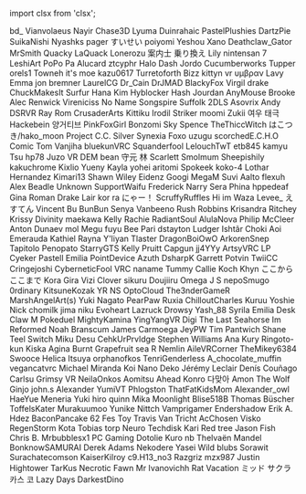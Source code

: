 ﻿import clsx from 'clsx';


<!-- Reminder that not only HTML chars have to be escaped, MDX chars also need to be (such as a space followed by an underscore). -->
<Patronelt k="5" ias="1" sp="1" >bd&#0095;</Patronelt> <Patronelt k="3" ias="1" sp="1" >Vianvolaeus</Patronelt> <Patronelt k="3" ias="1" sp="1" >Nayir</Patronelt> <Patronelt k="3" ias="1" sp="0" >Chase3D</Patronelt> <Patronelt k="2" ias="1" sp="1" >Lyuma</Patronelt> 
<Patronelt k="2" ias="1" sp="1" >Duinrahaic</Patronelt> <Patronelt k="2" ias="1" sp="1" >PastelPlushies</Patronelt> <Patronelt k="2" ias="1" sp="1" >DartzPie</Patronelt> <Patronelt k="2" ias="1" sp="1" >SuikaNishi</Patronelt> <Patronelt k="2" ias="1" sp="1" >Nyashks</Patronelt> 
<Patronelt k="2" ias="1" sp="1" >pager</Patronelt> <Patronelt k="2" ias="1" sp="1" >すいせい</Patronelt> <Patronelt k="2" ias="1" sp="1" >poiyomi</Patronelt> <Patronelt k="2" ias="1" sp="1" >Yeshou</Patronelt> <Patronelt k="2" ias="1" sp="1" >Xano</Patronelt> 
<Patronelt k="2" ias="1" sp="1" >Deathclaw&#0095;Gator</Patronelt> <Patronelt k="2" ias="1" sp="1" >MrSmith</Patronelt> <Patronelt k="2" ias="1" sp="1" >Quacky LaQuack</Patronelt> <Patronelt k="2" ias="1" sp="1" >Lonerozu</Patronelt> <Patronelt k="2" ias="1" sp="1" >案内士 乗り換え</Patronelt> 
<Patronelt k="2" ias="1" sp="1" >Lily</Patronelt> <Patronelt k="2" ias="1" sp="1" >nintensan 7</Patronelt> <Patronelt k="2" ias="1" sp="1" >LeshiArt</Patronelt> <Patronelt k="2" ias="1" sp="1" >PoPo Pa</Patronelt> <Patronelt k="2" ias="1" sp="0" >Alucard</Patronelt> 
<Patronelt k="2" ias="1" sp="0" >ztcyphr</Patronelt> <Patronelt k="2" ias="1" sp="0" >Halo Dash</Patronelt> <Patronelt k="0" ias="1" sp="1" >Jordo</Patronelt> <Patronelt k="0" ias="0" sp="1" >Cucumberworks</Patronelt> <Patronelt k="0" ias="0" sp="1" >Tupper</Patronelt> 
<Patronelt k="0" ias="0" sp="1" >orels1</Patronelt> <Patronelt k="0" ias="1" sp="1" >Towneh</Patronelt> <Patronelt k="0" ias="0" sp="1" >it&#0039;s moe</Patronelt> <Patronelt k="0" ias="1" sp="1" >kazu0617</Patronelt> <Patronelt k="0" ias="1" sp="1" >Turretoforth</Patronelt> 
<Patronelt k="0" ias="1" sp="1" >Bizz</Patronelt> <Patronelt k="0" ias="0" sp="1" >kittyn vr</Patronelt> <Patronelt k="0" ias="1" sp="1" >υμβραν</Patronelt> <Patronelt k="0" ias="0" sp="1" >Lavy</Patronelt> <Patronelt k="0" ias="1" sp="1" >Emma</Patronelt> 
<Patronelt k="0" ias="1" sp="1" >jon bremner</Patronelt> <Patronelt k="0" ias="0" sp="1" >LaurelCG</Patronelt> <Patronelt k="0" ias="1" sp="1" >Dr&#0095;Cain</Patronelt> <Patronelt k="0" ias="1" sp="1" >DrJMAD</Patronelt> <Patronelt k="0" ias="0" sp="1" >BlackyFox</Patronelt> 
<Patronelt k="0" ias="0" sp="1" >Virgil drake</Patronelt> <Patronelt k="0" ias="1" sp="1" >ChuckMakesIt</Patronelt> <Patronelt k="0" ias="1" sp="1" >Surfur</Patronelt> <Patronelt k="0" ias="0" sp="1" >Hana Kim</Patronelt> <Patronelt k="0" ias="1" sp="1" >Hyblocker</Patronelt> 
<Patronelt k="0" ias="1" sp="1" >Hash Jourdan</Patronelt> <Patronelt k="0" ias="1" sp="1" >AnyMouse</Patronelt> <Patronelt k="0" ias="1" sp="1" >Brooke</Patronelt> <Patronelt k="0" ias="1" sp="1" >Alec Renwick</Patronelt> <Patronelt k="0" ias="1" sp="1" >Vireniciss</Patronelt> 
<Patronelt k="0" ias="1" sp="1" >No Name</Patronelt> <Patronelt k="0" ias="1" sp="1" >Songspire</Patronelt> <Patronelt k="0" ias="1" sp="1" >Suffolk</Patronelt> <Patronelt k="0" ias="1" sp="1" >2DLS</Patronelt> <Patronelt k="0" ias="1" sp="1" >Asovrix</Patronelt> 
<Patronelt k="0" ias="1" sp="1" >Andy</Patronelt> <Patronelt k="0" ias="1" sp="1" >DSRVR</Patronelt> <Patronelt k="0" ias="1" sp="1" >Ray Rom</Patronelt> <Patronelt k="0" ias="0" sp="1" >CrusaderArts</Patronelt> <Patronelt k="0" ias="1" sp="1" >Kittiku</Patronelt> 
<Patronelt k="0" ias="0" sp="1" >Irodil Striker</Patronelt> <Patronelt k="0" ias="1" sp="1" >moomi</Patronelt> <Patronelt k="0" ias="1" sp="1" >Zukii</Patronelt> <Patronelt k="0" ias="1" sp="1" >여우 태극</Patronelt> <Patronelt k="0" ias="1" sp="1" >Hackebein</Patronelt> 
<Patronelt k="0" ias="0" sp="1" >양거티브</Patronelt> <Patronelt k="0" ias="1" sp="1" >PinkFoxGirl</Patronelt> <Patronelt k="0" ias="1" sp="1" >Bonzomi</Patronelt> <Patronelt k="0" ias="0" sp="1" >Sky Spence</Patronelt> <Patronelt k="0" ias="1" sp="1" >TheThiccWitch</Patronelt> 
<Patronelt k="0" ias="1" sp="1" >はこつき&#0047;hako&#0095;moon</Patronelt> <Patronelt k="0" ias="1" sp="1" >Project</Patronelt> <Patronelt k="0" ias="1" sp="1" >C&#0046;C&#0046; Silver</Patronelt> <Patronelt k="0" ias="1" sp="1" >Synexia Foxo</Patronelt> <Patronelt k="0" ias="1" sp="1" >uzugu</Patronelt> 
<Patronelt k="0" ias="0" sp="1" >scorchedE&#0046;C&#0046;H&#0046;O</Patronelt> <Patronelt k="0" ias="1" sp="1" >Comic Tom</Patronelt> <Patronelt k="0" ias="1" sp="1" >Vanjiha</Patronelt> <Patronelt k="0" ias="1" sp="1" >bluekunVRC</Patronelt> <Patronelt k="0" ias="1" sp="1" >Squanderfool</Patronelt> 
<Patronelt k="0" ias="1" sp="1" >LelouchTwT</Patronelt> <Patronelt k="0" ias="1" sp="1" >etb845</Patronelt> <Patronelt k="0" ias="1" sp="1" >kamyu</Patronelt> <Patronelt k="0" ias="0" sp="1" >Tsu</Patronelt> <Patronelt k="0" ias="1" sp="1" >hp78</Patronelt> 
<Patronelt k="0" ias="0" sp="1" >Juzo VR</Patronelt> <Patronelt k="0" ias="1" sp="1" >DEM bean</Patronelt> <Patronelt k="0" ias="1" sp="1" >守元 林</Patronelt> <Patronelt k="0" ias="1" sp="1" >Scarlett</Patronelt> <Patronelt k="0" ias="1" sp="1" >Smolmum</Patronelt> 
<Patronelt k="0" ias="1" sp="1" >Sheepishily</Patronelt> <Patronelt k="0" ias="1" sp="1" >kakuchrome</Patronelt> <Patronelt k="0" ias="1" sp="1" >Kixlio Yueny</Patronelt> <Patronelt k="0" ias="1" sp="1" >Kayla</Patronelt> <Patronelt k="0" ias="1" sp="1" >yohei aritomi</Patronelt> 
<Patronelt k="0" ias="1" sp="1" >Spokeek</Patronelt> <Patronelt k="0" ias="1" sp="1" >koko&#0045;4</Patronelt> <Patronelt k="0" ias="1" sp="1" >Lothar Hernandez</Patronelt> <Patronelt k="0" ias="0" sp="1" >Kimari13</Patronelt> <Patronelt k="0" ias="1" sp="1" >Shawn Wiley</Patronelt> 
<Patronelt k="0" ias="1" sp="1" >Eidenz</Patronelt> <Patronelt k="0" ias="1" sp="1" >Googi</Patronelt> <Patronelt k="0" ias="1" sp="1" >MegaM</Patronelt> <Patronelt k="0" ias="1" sp="1" >Suvi Aalto</Patronelt> <Patronelt k="0" ias="0" sp="1" >flexuh</Patronelt> 
<Patronelt k="0" ias="0" sp="1" >Alex Beadle</Patronelt> <Patronelt k="0" ias="0" sp="1" >Unknown</Patronelt> <Patronelt k="0" ias="1" sp="1" >SupportWaifu</Patronelt> <Patronelt k="0" ias="1" sp="1" >Frederick</Patronelt> <Patronelt k="0" ias="1" sp="1" >Narry</Patronelt> 
<Patronelt k="0" ias="1" sp="1" >Sera Phina</Patronelt> <Patronelt k="0" ias="0" sp="1" >hppedeaf</Patronelt> <Patronelt k="0" ias="0" sp="1" >Gina Roman</Patronelt> <Patronelt k="0" ias="1" sp="1" >Drake Lair</Patronelt> <Patronelt k="0" ias="1" sp="1" >kor ra</Patronelt> 
<Patronelt k="0" ias="1" sp="1" >にゃー！</Patronelt> <Patronelt k="0" ias="1" sp="1" >ScruffyRuffles</Patronelt> <Patronelt k="0" ias="0" sp="1" >Hi im Waza</Patronelt> <Patronelt k="0" ias="1" sp="1" >Levee&#0095;</Patronelt> <Patronelt k="0" ias="1" sp="1" >えすてん</Patronelt> 
<Patronelt k="0" ias="1" sp="1" >Vincent Bu</Patronelt> <Patronelt k="0" ias="1" sp="1" >BunBun</Patronelt> <Patronelt k="0" ias="1" sp="1" >Senya</Patronelt> <Patronelt k="0" ias="1" sp="1" >Vanbeeno</Patronelt> <Patronelt k="0" ias="1" sp="1" >Rush Robbins</Patronelt> 
<Patronelt k="0" ias="1" sp="1" >Krisandra Ritchey</Patronelt> <Patronelt k="0" ias="0" sp="1" >Krissy</Patronelt> <Patronelt k="0" ias="1" sp="1" >Divinity</Patronelt> <Patronelt k="0" ias="0" sp="1" >maekawa</Patronelt> <Patronelt k="0" ias="1" sp="1" >Kelly</Patronelt> 
<Patronelt k="0" ias="0" sp="1" >Rachie</Patronelt> <Patronelt k="0" ias="1" sp="1" >RadiantSoul</Patronelt> <Patronelt k="0" ias="1" sp="1" >AlulaNova</Patronelt> <Patronelt k="0" ias="1" sp="1" >Philip McCleer</Patronelt> <Patronelt k="0" ias="1" sp="1" >Anton Dunaev</Patronelt> 
<Patronelt k="0" ias="1" sp="1" >mol</Patronelt> <Patronelt k="0" ias="1" sp="1" >Megu</Patronelt> <Patronelt k="0" ias="1" sp="1" >fuyu</Patronelt> <Patronelt k="0" ias="1" sp="1" >Bee</Patronelt> <Patronelt k="0" ias="1" sp="1" >Pari</Patronelt> 
<Patronelt k="0" ias="1" sp="1" >dstayton</Patronelt> <Patronelt k="0" ias="1" sp="1" >Ludger</Patronelt> <Patronelt k="0" ias="1" sp="1" >Ishtãr</Patronelt> <Patronelt k="0" ias="1" sp="1" >Choki</Patronelt> <Patronelt k="0" ias="1" sp="1" >Aoi Emerauda</Patronelt> 
<Patronelt k="0" ias="0" sp="1" >Kathiel Rayna</Patronelt> <Patronelt k="0" ias="1" sp="1" >Y&#0039;liyan</Patronelt> <Patronelt k="0" ias="0" sp="1" >Tlaster</Patronelt> <Patronelt k="0" ias="1" sp="1" >DragonBoiOwO</Patronelt> <Patronelt k="0" ias="1" sp="1" >ArkorenSnep</Patronelt> 
<Patronelt k="0" ias="1" sp="1" >Tapitolo Penopato</Patronelt> <Patronelt k="0" ias="1" sp="1" >StarryGTS</Patronelt> <Patronelt k="0" ias="1" sp="1" >Kelly Pruitt</Patronelt> <Patronelt k="0" ias="0" sp="1" >Capgun</Patronelt> <Patronelt k="0" ias="0" sp="1" >jj4YYy</Patronelt> 
<Patronelt k="0" ias="1" sp="1" >ArtsyVRC</Patronelt> <Patronelt k="0" ias="1" sp="1" >LP</Patronelt> <Patronelt k="0" ias="0" sp="1" >Cyeker</Patronelt> <Patronelt k="0" ias="1" sp="1" >Pastell Emilia</Patronelt> <Patronelt k="0" ias="1" sp="1" >PointDevice</Patronelt> 
<Patronelt k="0" ias="1" sp="1" >Azuth</Patronelt> <Patronelt k="0" ias="1" sp="1" >DsharpK</Patronelt> <Patronelt k="0" ias="1" sp="1" >Garrett Potvin</Patronelt> <Patronelt k="0" ias="1" sp="1" >TwiiCC</Patronelt> <Patronelt k="0" ias="1" sp="1" >Cringejoshi</Patronelt> 
<Patronelt k="0" ias="0" sp="1" >CyberneticFool</Patronelt> <Patronelt k="0" ias="1" sp="1" >VRC naname</Patronelt> <Patronelt k="0" ias="1" sp="1" >Tummy</Patronelt> <Patronelt k="0" ias="0" sp="1" >Callie Koch</Patronelt> <Patronelt k="0" ias="1" sp="1" >Khyn</Patronelt> 
<Patronelt k="0" ias="1" sp="1" >ここからここまで</Patronelt> <Patronelt k="0" ias="1" sp="1" >Kora Gira</Patronelt> <Patronelt k="0" ias="1" sp="1" >Vizi</Patronelt> <Patronelt k="0" ias="0" sp="1" >Clover</Patronelt> <Patronelt k="0" ias="1" sp="1" >sikuru</Patronelt> 
<Patronelt k="0" ias="1" sp="1" >Doujiiru</Patronelt> <Patronelt k="0" ias="1" sp="1" >Omega</Patronelt> <Patronelt k="0" ias="1" sp="1" >J S</Patronelt> <Patronelt k="0" ias="0" sp="1" >nepoSmugo</Patronelt> <Patronelt k="0" ias="1" sp="1" >0rdinary</Patronelt> 
<Patronelt k="0" ias="1" sp="1" >KitsuneKozak</Patronelt> <Patronelt k="0" ias="0" sp="1" >YR NS</Patronelt> <Patronelt k="0" ias="1" sp="1" >OptoCloud</Patronelt> <Patronelt k="0" ias="1" sp="1" >The3nderGameR</Patronelt> <Patronelt k="0" ias="1" sp="1" >MarshAngelArt&#0040;s&#0041;</Patronelt> 
<Patronelt k="0" ias="0" sp="1" >Yuki Nagato</Patronelt> <Patronelt k="0" ias="1" sp="1" >PearPaw</Patronelt> <Patronelt k="0" ias="0" sp="1" >Ruxia</Patronelt> <Patronelt k="0" ias="1" sp="1" >ChilloutCharles</Patronelt> <Patronelt k="0" ias="1" sp="1" >Kuruu</Patronelt> 
<Patronelt k="0" ias="1" sp="1" >Yoshie</Patronelt> <Patronelt k="0" ias="0" sp="1" >Nick</Patronelt> <Patronelt k="0" ias="0" sp="1" >chomilk</Patronelt> <Patronelt k="0" ias="0" sp="1" >jima niku</Patronelt> <Patronelt k="0" ias="1" sp="1" >Evoheart</Patronelt> 
<Patronelt k="0" ias="0" sp="1" >Lazruck</Patronelt> <Patronelt k="0" ias="0" sp="1" >Drowsy</Patronelt> <Patronelt k="0" ias="0" sp="1" >Yash&#0095;88</Patronelt> <Patronelt k="0" ias="1" sp="1" >Syrila</Patronelt> <Patronelt k="0" ias="1" sp="1" >Emilia</Patronelt> 
<Patronelt k="0" ias="0" sp="1" >Desk Claw</Patronelt> <Patronelt k="0" ias="1" sp="1" >M</Patronelt> <Patronelt k="0" ias="1" sp="1" >Pokeduel</Patronelt> <Patronelt k="0" ias="1" sp="1" >MightyKamina</Patronelt> <Patronelt k="0" ias="0" sp="1" >YingYangVR</Patronelt> 
<Patronelt k="0" ias="1" sp="1" >Digi</Patronelt> <Patronelt k="0" ias="1" sp="1" >The Last Seahorse</Patronelt> <Patronelt k="0" ias="1" sp="1" >Im Reformed</Patronelt> <Patronelt k="0" ias="1" sp="1" >Noah Branscum</Patronelt> <Patronelt k="0" ias="1" sp="1" >James Carmoega</Patronelt> 
<Patronelt k="0" ias="0" sp="1" >JeyPW</Patronelt> <Patronelt k="0" ias="1" sp="1" >Tim Pantwich</Patronelt> <Patronelt k="0" ias="1" sp="1" >Shane Teel</Patronelt> <Patronelt k="0" ias="0" sp="1" >Switch</Patronelt> <Patronelt k="0" ias="1" sp="1" >Miku Desu</Patronelt> 
<Patronelt k="0" ias="1" sp="1" >CehkUrPrvldge</Patronelt> <Patronelt k="0" ias="0" sp="1" >Stephen Williams</Patronelt> <Patronelt k="0" ias="1" sp="1" >Ana Kury</Patronelt> <Patronelt k="0" ias="1" sp="1" >Ringoto&#0045;kun</Patronelt> <Patronelt k="0" ias="0" sp="1" >Kiska Agina</Patronelt> 
<Patronelt k="0" ias="1" sp="1" >Burnt Grapefruit</Patronelt> <Patronelt k="0" ias="1" sp="1" >sea R</Patronelt> <Patronelt k="0" ias="0" sp="1" >Nemlin</Patronelt> <Patronelt k="0" ias="1" sp="1" >AileVRCorner</Patronelt> <Patronelt k="0" ias="1" sp="1" >TheMikey6384</Patronelt> 
<Patronelt k="0" ias="1" sp="1" >Swooce</Patronelt> <Patronelt k="0" ias="1" sp="1" >Helica Itsuya</Patronelt> <Patronelt k="0" ias="1" sp="1" >orphanofkos</Patronelt> <Patronelt k="0" ias="1" sp="1" >TenriGenderless</Patronelt> <Patronelt k="0" ias="1" sp="1" >A&#0095;chocolate&#0095;muffin</Patronelt> 
<Patronelt k="0" ias="0" sp="1" >vegancatvrc</Patronelt> <Patronelt k="0" ias="1" sp="1" >Michael Miranda</Patronelt> <Patronelt k="0" ias="1" sp="1" >Koi Nano</Patronelt> <Patronelt k="0" ias="1" sp="1" >Deko</Patronelt> <Patronelt k="0" ias="0" sp="1" >Jérémy Leclair</Patronelt> 
<Patronelt k="0" ias="0" sp="1" >Denís Couñago</Patronelt> <Patronelt k="0" ias="1" sp="1" >Carlsu</Patronelt> <Patronelt k="0" ias="0" sp="1" >Grimsy VR</Patronelt> <Patronelt k="0" ias="1" sp="1" >NeilaOnkos</Patronelt> <Patronelt k="0" ias="1" sp="1" >Aomitsu</Patronelt> 
<Patronelt k="0" ias="1" sp="1" >Ahead</Patronelt> <Patronelt k="0" ias="0" sp="1" >Konro</Patronelt> <Patronelt k="0" ias="1" sp="1" >다맞아</Patronelt> <Patronelt k="0" ias="1" sp="1" >Amon The Wolf</Patronelt> <Patronelt k="0" ias="1" sp="1" >Ginjo</Patronelt> 
<Patronelt k="0" ias="1" sp="1" >john&#0046;s</Patronelt> <Patronelt k="0" ias="0" sp="1" >Alexander</Patronelt> <Patronelt k="0" ias="1" sp="1" >YumiVT</Patronelt> <Patronelt k="0" ias="1" sp="1" >Phlogston</Patronelt> <Patronelt k="0" ias="0" sp="1" >ThatFatKidsMom</Patronelt> 
<Patronelt k="0" ias="1" sp="1" >Alexander&#0095;owl</Patronelt> <Patronelt k="0" ias="1" sp="1" >HaeYue</Patronelt> <Patronelt k="0" ias="0" sp="1" >Meneria</Patronelt> <Patronelt k="0" ias="1" sp="1" >Yuki hiro</Patronelt> <Patronelt k="0" ias="1" sp="1" >quinn</Patronelt> 
<Patronelt k="0" ias="1" sp="1" >Mika Moonlight</Patronelt> <Patronelt k="0" ias="1" sp="1" >Blise518B</Patronelt> <Patronelt k="0" ias="1" sp="1" >Thomas Büscher</Patronelt> <Patronelt k="0" ias="1" sp="1" >ToffelsKater</Patronelt> <Patronelt k="0" ias="1" sp="1" >Murakuumoo</Patronelt> 
<Patronelt k="0" ias="1" sp="1" >Yunike</Patronelt> <Patronelt k="0" ias="1" sp="1" >Nittch</Patronelt> <Patronelt k="0" ias="0" sp="1" >Vamprigamer</Patronelt> <Patronelt k="0" ias="1" sp="1" >Endershadow</Patronelt> <Patronelt k="0" ias="0" sp="1" >Erik A&#0046; Hdez</Patronelt> 
<Patronelt k="0" ias="1" sp="1" >BaconPancake 62</Patronelt> <Patronelt k="0" ias="0" sp="1" >Fes Toy</Patronelt> <Patronelt k="0" ias="1" sp="1" >Travis Van Tricht</Patronelt> <Patronelt k="0" ias="1" sp="1" >AcChosen</Patronelt> <Patronelt k="0" ias="1" sp="1" >Visko</Patronelt> 
<Patronelt k="0" ias="1" sp="1" >RegenStorm</Patronelt> <Patronelt k="0" ias="0" sp="1" >Kota</Patronelt> <Patronelt k="0" ias="1" sp="1" >Tobias torp</Patronelt> <Patronelt k="0" ias="0" sp="1" >Neuro</Patronelt> <Patronelt k="0" ias="1" sp="1" >Techdisk</Patronelt> 
<Patronelt k="0" ias="1" sp="1" >Kari Red</Patronelt> <Patronelt k="0" ias="0" sp="1" >tree</Patronelt> <Patronelt k="0" ias="1" sp="1" >Jason Fish</Patronelt> <Patronelt k="0" ias="1" sp="1" >Chris B&#0046;</Patronelt> <Patronelt k="0" ias="1" sp="1" >Mrbubblesx1 PC Gaming</Patronelt> 
<Patronelt k="0" ias="1" sp="1" >Dotolie</Patronelt> <Patronelt k="0" ias="0" sp="1" >Kuro</Patronelt> <Patronelt k="0" ias="0" sp="1" >nb</Patronelt> <Patronelt k="0" ias="1" sp="1" >Thelvaën Mandel</Patronelt> <Patronelt k="0" ias="1" sp="1" >BonknowSAMURAI</Patronelt> 
<Patronelt k="0" ias="1" sp="1" >Derek Adams</Patronelt> <Patronelt k="0" ias="1" sp="1" >Nekodere</Patronelt> <Patronelt k="0" ias="1" sp="1" >Yasei Wild</Patronelt> <Patronelt k="0" ias="0" sp="1" >blubs</Patronelt> <Patronelt k="0" ias="0" sp="1" >Sorawit Surachatecomson</Patronelt> 
<Patronelt k="0" ias="1" sp="1" >KaiserKilroy</Patronelt> <Patronelt k="0" ias="1" sp="1" >c9&#0046;H13&#0095;no3</Patronelt> <Patronelt k="0" ias="0" sp="1" >Razgriz</Patronelt> <Patronelt k="0" ias="0" sp="1" >mzx987</Patronelt> <Patronelt k="0" ias="1" sp="1" >Justin Hightower</Patronelt> 
<Patronelt k="0" ias="0" sp="1" >TarKus</Patronelt> <Patronelt k="0" ias="1" sp="1" >Necrotic Fawn</Patronelt> <Patronelt k="0" ias="0" sp="1" >Mr Ivanovichh</Patronelt> <Patronelt k="0" ias="0" sp="1" >Rat Vacation</Patronelt> <Patronelt k="0" ias="1" sp="1" >ミッド サクラ</Patronelt> 
<Patronelt k="0" ias="0" sp="1" >카스 코</Patronelt> <Patronelt k="0" ias="1" sp="1" >Lazy Days</Patronelt> <Patronelt k="0" ias="0" sp="1" >DarkestDino</Patronelt> 